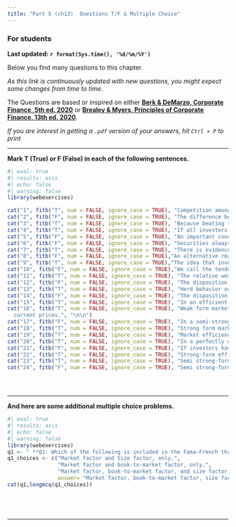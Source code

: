 ```yaml
---
title: "Part 5 (ch13)  Questions T/F & Multiple Choice"
---
```


::: {.callout-warning}
### For students

**Last updated: `r format(Sys.time(), '%d/%m/%Y')`  **


Below you find many questions to this chapter. 

*As this link is continuously updated with new questions, you might expect some changes from time to time.*

The Questions are based or inspired on either [**Berk & DeMarzo, Corporate Finance, 5th ed. 2020**](https://www.amazon.com.br/Corporate-Finance-Global-Jonathan-Berk/dp/1292304154) or 
[**Brealey & Myers, Principles of Corporate Finance, 13th ed. 2020**](https://www.amazon.com.br/Principles-Corporate-Finance-Richard-Brealey/dp/1260565556/ref=sr_1_3?refinements=p_27%3ABrealey+Myers&s=books&sr=1-3).

*If you are interest in getting a `.pdf` version of your answers, hit `Ctrl + P` to print*

:::

___


**Mark T (True) or F (False) in each of the following sentences.**

::: {.webex-check .webex-box}

```r
#| eval: true
#| results: asis
#| echo: false
#| warning: false
library(webexercises)

cat("1", fitb("T", num = FALSE, ignore_case = TRUE), "Competition among savvy investors who try to “beat the market” and earn a positive alpha should keep their portfolio close to the market portfolio much of the time.",  "\n\n")
cat("2", fitb("F", num = FALSE, ignore_case = TRUE), "The difference between a stock’s expected return and its required return according to the capital market line (CML) is the stock’s alpha.",  "\n\n")
cat("3", fitb("T", num = FALSE, ignore_case = TRUE), "Because beating the market requires enough trading skill to overcome transaction costs as well as behavioral biases, CAPM wisdom that investors should “hold the market” is probably the best advice for most people.",  "\n\n")
cat("4", fitb("T", num = FALSE, ignore_case = TRUE), "If all investors have homogeneous expectations, which states that all investors have the same information, all investors would be aware that the stock had a positive alpha and none would be willing to sell.",  "\n\n")
cat("5", fitb("F", num = FALSE, ignore_case = TRUE), "An important conclusion of the CAPM is that investors should never hold the market portfolio combined with risk-free investments.", "\n\n")
cat("6", fitb("F", num = FALSE, ignore_case = TRUE), "Securities always have zero alphas if the market portfolio that is used is not a good proxy for the true market portfolio.", "\n\n")
cat("7", fitb("T", num = FALSE, ignore_case = TRUE), "There is evidence that individual investors fail to diversify their portfolios adequately (underdiversification bias) and favor investments in companies they are familiar with (familiarity bias).", "\n\n")
cat("8", fitb("F", num = FALSE, ignore_case = TRUE),"An alternative reason why investors make similar trading errors is that they are actively trying to follow each other’s behavior. This phenomenon, in which individuals imitate each other’s actions, is referred to as disposition effect.","\n\n")
cat("9", fitb("T", num = FALSE, ignore_case = TRUE),"The idea that investors can tailor their risk exposures based on common risk factors has become  known amongst as a smart beta strategy.","\n\n")
cat("10", fitb("F", num = FALSE, ignore_case = TRUE),"We call the tendency to hang on to losers and sell winners the herd behavior.","\n\n")
cat("11", fitb("T", num = FALSE, ignore_case = TRUE), "The relative wealth concerns bias suggests that investors care most about the performance of their portfolio relative to that of their peers.","\n\n")
cat("12", fitb("F", num = FALSE, ignore_case = TRUE), "The disposition effect refers to investors' tendency to sell winning investments too early and hold onto losing investments for too long due to their preference for realizing losses.", "\n\n")
cat("13", fitb("T", num = FALSE, ignore_case = TRUE), "Herd behavior occurs when investors follow the actions of others rather than relying on their own analysis, often leading to market bubbles and crashes.", "\n\n")
cat("14", fitb("F", num = FALSE, ignore_case = TRUE), "The disposition effect suggests that investors are more likely to sell losing investments too early and hold onto winning investments for too long, driven by a preference for realizing gains.", "\n\n")
cat("15", fitb("T", num = FALSE, ignore_case = TRUE), "In an efficient market, asset prices fully reflect all available information, making it impossible for investors to consistently outperform the market.",  "\n\n")
cat("16", fitb("T", num = FALSE, ignore_case = TRUE), "Weak form market efficiency implies that past prices and trading volumes cannot be used to predict future price movements, as they are already reflected in
  current prices.", "\n\n")
cat("17", fitb("F", num = FALSE, ignore_case = TRUE), "In a semi-strong form efficient market, prices reflect all public information as well as private information known only to a select group of investors.", "\n\n")
cat("18", fitb("T", num = FALSE, ignore_case = TRUE), "Strong form market efficiency suggests that even insider information cannot be used to consistently achieve abnormal returns, as it is already reflected in asset prices.", "\n\n")
cat("19", fitb("T", num = FALSE, ignore_case = TRUE), "Market efficiency suggests that it is difficult for investors to consistently identify undervalued or overvalued securities through fundamental or technical analysis.", "\n\n")
cat("20", fitb("T", num = FALSE, ignore_case = TRUE), "In a perfectly efficient market, prices reflect all information instantaneously, leaving very limited room for arbitrage opportunities.", "\n\n")
cat("21", fitb("F", num = FALSE, ignore_case = TRUE), "If investors have relative wealth concerns, they care most about their  current portfolio performance relative to their past portfolio performance.", "\n\n")
cat("22", fitb("T", num = FALSE, ignore_case = TRUE), "Strong-form efficiency implies that professional investors cannot consistently outperform the market.", "\n\n")
cat("23", fitb("T", num = FALSE, ignore_case = TRUE), "Semi strong-form efficiency implies that professional investors may outperform the market if they acquire private information  prior to the market.", "\n\n")
cat("24", fitb("F", num = FALSE, ignore_case = TRUE), "Semi strong-form efficiency implies that stock prices reflect all available information.", "\n\n")





```

:::



___

**And here are some additional multiple choice problems.**


::: {.webex-check .webex-box}

```r
#| eval: true
#| results: asis
#| echo: false
#| warning: false
library(webexercises)
q1 <- " **Q1: Which of the following is included in the Fama-French three-factor model?**"
q1_choices <- c("Market factor and Size factor, only.",
                "Market factor and book-to-market factor, only.",
                "Market factor, book-to-market factor, and size factor, only.",
                answer= "Market factor, book-to-market factor, size factor, and momentum factor, only.")
cat(q1,longmcq(q1_choices))






```

:::












___

<script src="https://giscus.app/client.js"
        data-repo="henriquecastror/EF_permanent"
        data-repo-id="R_kgDOLMIejg"
        data-category="General"
        data-category-id="DIC_kwDOLMIejs4Cc1yS"
        data-mapping="number"
        data-term="10"
        data-reactions-enabled="1"
        data-emit-metadata="0"
        data-input-position="bottom"
        data-theme="light"
        data-lang="en"
        crossorigin="anonymous"
        async>
</script>


